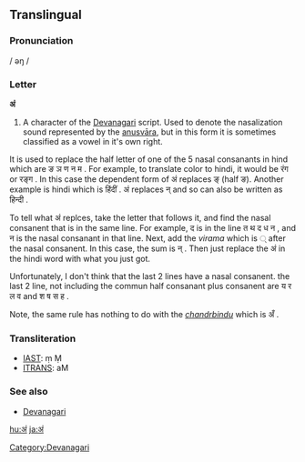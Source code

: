 ==Translingual==

===Pronunciation===
/ əŋ /

===Letter===
'''अं'''

# A character of the [[Devanagari]] script.  Used to denote the nasalization sound represented by the [[anusvāra]], but in this form it is sometimes classified as a vowel in it's own right.

It is used to replace the half letter of one of the 5 nasal consanants in hind which are 
ङ    ञ    ण    न    म .
For example, to translate color to hindi, it would be रंग or रङ्ग . In this case the dependent form of अं replaces ङ् (half ङ).
Another example is hindi which is हिंदीं . अं replaces न् and so can also be written as हिन्दी .

To tell what अं replces, take the letter that follows it, and find the nasal consanent that is in the same line. For example, द is in the line त थ द ध न , and न is the nasal consanant in that line. Next, add the ''virama'' which is ् after the nasal consanent. In this case, the sum is न् . Then just replace the अं in the hindi word with what you just got.

Unfortunately, I don't think that the last 2 lines have a nasal consanent. the last 2 line, not including the commun half consanant plus consanent are
य र ल व and  श ष स ह .

Note, the same rule has nothing to do with the ''[[chandrbindu]]'' which is अँ .

===Transliteration===
{{rfc-header|Transliteration}}
*[[w:IAST|IAST]]: ṃ  Ṃ
*[[w:ITRANS|ITRANS]]: aM

===See also===
* [[w:Devanagari|Devanagari]]

[[Category:Devanagari]]

[[hu:अं]]
[[ja:अं]]